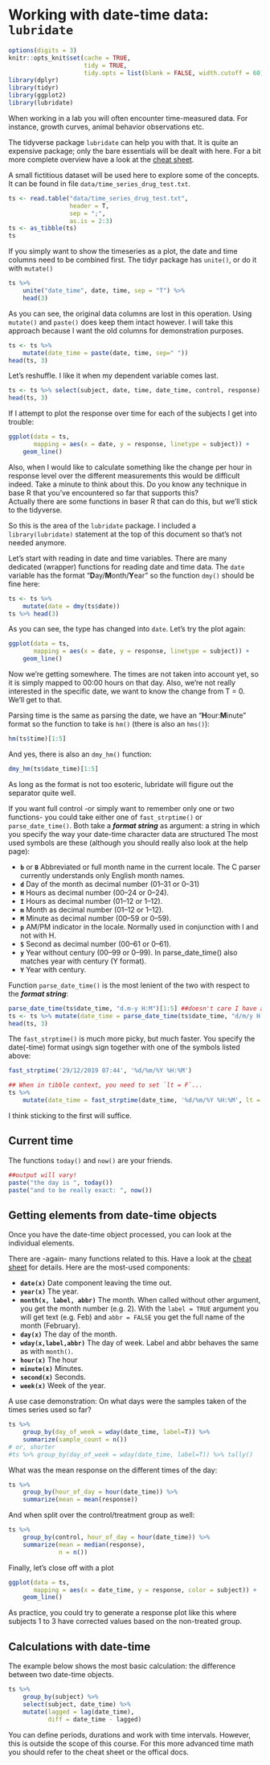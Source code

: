 # Working with date-time data: `lubridate` {#date-time}

```r
options(digits = 3)
knitr::opts_knit$set(cache = TRUE,
                     tidy = TRUE,
                     tidy.opts = list(blank = FALSE, width.cutoff = 60))
library(dplyr)
library(tidyr)
library(ggplot2)
library(lubridate)
```

When working in a lab you will often encounter time-measured data. For instance, growth curves, animal behavior observations etc.

The tidyverse package `lubridate` can help you with that. It is quite an expensive package; only the bare essentials will be dealt with here. For a bit more complete overview have a look at the [cheat sheet](graphics/lubridate.pdf).

A small fictitious dataset will be used here to explore some of the concepts. It can be found in file `data/time_series_drug_test.txt`.

```r
ts <- read.table("data/time_series_drug_test.txt", 
                 header = T,
                 sep = ";",
                 as.is = 2:3)
ts <- as_tibble(ts)
ts
```

If you simply want to show the timeseries as a plot, the date and time columns need to be combined first. The tidyr package has `unite()`, or do it with `mutate()`

```r
ts %>% 
    unite("date_time", date, time, sep = "T") %>% 
    head(3)
```

As you can see, the original data columns are lost in this operation. Using `mutate()` and `paste()` does keep them intact however. I will take this approach because I want the old columns for demonstration purposes.

```r
ts <- ts %>% 
    mutate(date_time = paste(date, time, sep=" "))
head(ts, 3)
```

Let's reshuffle. I like it when my dependent variable comes last. 

```r
ts <- ts %>% select(subject, date, time, date_time, control, response)
head(ts, 3)
```

If I attempt to plot the response over time for each of the subjects I get into trouble:

```r
ggplot(data = ts, 
       mapping = aes(x = date, y = response, linetype = subject)) + 
    geom_line()
```

Also, when I would like to calculate something like the change per hour in response level over the different measurements this would be difficult indeed. Take a minute to think about this. Do you know any technique in base R that you've encountered so far that supports this?  
Actually there are some functions in baser R that can do this, but we'll stick to the tidyverse.

So this is the area of the `lubridate` package. I included a `library(lubridate)` statement at the top of this document so that's not needed anymore.

Let's start with reading in date and time variables. There are many dedicated (wrapper) functions for reading date and time data. The `date` variable has the format "**D**ay/**M**onth/**Y**ear" so the function `dmy()` should be fine here:

```r
ts <- ts %>% 
    mutate(date = dmy(ts$date))
ts %>% head(3)
```

As you can see, the type has changed into `date`. Let's try the plot again:

```r
ggplot(data = ts, 
       mapping = aes(x = date, y = response, linetype = subject)) + 
    geom_line()
```


Now we're getting somewhere. The times are not taken into account yet, so it is simply mapped to 00:00 hours on that day. Also, we're not really interested in the specific date, we want to know the change from T = 0. We'll get to that.

Parsing time is the same as parsing the date, we have an "**H**our:**M**inute" format so the function to take is `hm()` (there is also an `hms()`):

```r
hm(ts$time)[1:5]
```

And yes, there is also an `dmy_hm()` function:

```r
dmy_hm(ts$date_time)[1:5]
```
As long as the format is not too esoteric, lubridate will figure out the separator quite well.
 
If you want full control -or simply want to remember only one or two functions- you could take either one of `fast_strptime()` or `parse_date_time()`. Both take a **_format string_** as argument: a string in which you specify the way your date-time character data are structured The most used symbols are these (although you should really also look at the help page):

- **`b`** or **`B`** Abbreviated or full month name in the current locale. The C parser currently understands only English month names.
- **`d`** Day of the month as decimal number (01--31 or 0--31)
- **`H`** Hours as decimal number (00--24 or 0--24).
- **`I`** Hours as decimal number (01--12 or 1--12).
- **`m`** Month as decimal number (01--12 or 1--12). 
- **`M`** Minute as decimal number (00--59 or 0--59).
- **`p`** AM/PM indicator in the locale. Normally used in conjunction with I and not with H. 
- **`S`** Second as decimal number (00--61 or 0--61).
- **`y`** Year without century (00--99 or 0--99). In parse_date_time() also matches year with century (Y format).
- **`Y`** Year with century.

Function `parse_date_time()` is the most lenient of the two with respect to the **_format string_**:
 
```r
parse_date_time(ts$date_time, "d.m-y H:M")[1:5] ##doesn't care I have a typo in my format string
ts <- ts %>% mutate(date_time = parse_date_time(ts$date_time, "d/m/y H:M"))
head(ts, 3)
```

The `fast_strptime()` is much more picky, but much faster. You specify the date(-time) format using`%` sign together with one of the symbols listed above:

```r
fast_strptime('29/12/2019 07:44', '%d/%m/%Y %H:%M')
```

```r
## When in tibble context, you need to set `lt = F`...
ts %>% 
    mutate(date_time = fast_strptime(date_time, '%d/%m/%Y %H:%M', lt = F))
```

I think sticking to the first will suffice.

## Current time

The functions `today()` and `now()` are your friends.


```r
##output will vary!
paste("the day is ", today())
paste("and to be really exact: ", now())
```


## Getting elements from date-time objects

Once you have the date-time object processed, you can look at the individual elements.

There are -again- many functions related to this. Have a look at the [cheat sheet](graphics/lubridate.pdf) for details. Here are the most-used components:

- **`date(x)`** Date component leaving the time out.
- **`year(x)`** The year. 
- **`month(x, label, abbr)`** The month. When called without other argument, you get the month number (e.g. 2). With the `label = TRUE` argument you will get text (e.g. Feb) and `abbr = FALSE` you get the full name of the month (February).
- **`day(x)`** The day of the month. 
- **`wday(x,label,abbr)`** The day of week. Label and abbr behaves the same as with `month()`.
- **`hour(x)`** The hour
- **`minute(x)`** Minutes.
- **`second(x)`** Seconds.
- **`week(x)`** Week of the year.

A use case demonstration: On what days were the samples taken of the times series used so far?

```r

ts %>% 
    group_by(day_of_week = wday(date_time, label=T)) %>% 
    summarize(sample_count = n())
# or, shorter
#ts %>% group_by(day_of_week = wday(date_time, label=T)) %>% tally()
```

What was the mean response on the different times of the day:

```r
ts %>% 
    group_by(hour_of_day = hour(date_time)) %>% 
    summarize(mean = mean(response))
```

And when split over the control/treatment group as well:

```r
ts %>% 
    group_by(control, hour_of_day = hour(date_time)) %>% 
    summarize(mean = median(response),
              n = n())
```

Finally, let's close off with a plot

```r
ggplot(data = ts, 
       mapping = aes(x = date_time, y = response, color = subject)) + 
    geom_line()
```

As practice, you could try to generate a response plot like this where subjects 1 to 3 have corrected values based on the non-treated group.

## Calculations with date-time

The example below shows the most basic calculation: the difference between two date-time objects.

```r
ts %>% 
    group_by(subject) %>%
    select(subject, date_time) %>% 
    mutate(lagged = lag(date_time), 
           diff = date_time - lagged) 
```

You can define periods, durations and work with time intervals. However, this is outside the scope of this course.
For this more advanced time math you should refer to the cheat sheet or the offical docs.

